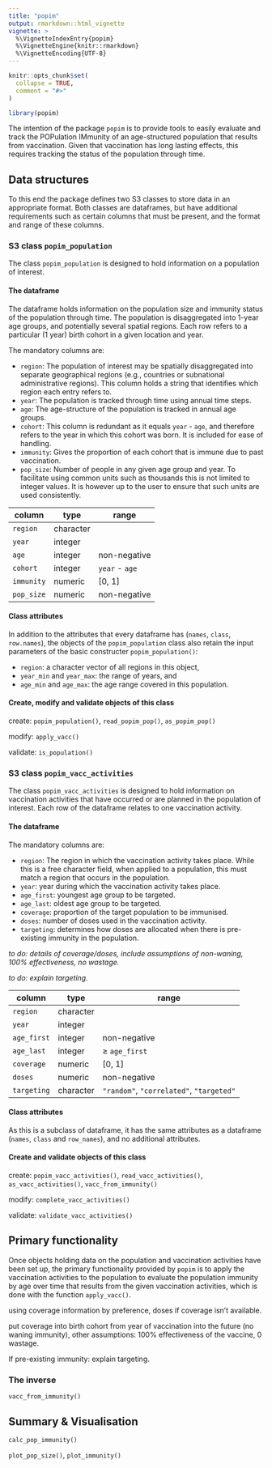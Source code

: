 ```yaml
---
title: "popim"
output: rmarkdown::html_vignette
vignette: >
  %\VignetteIndexEntry{popim}
  %\VignetteEngine{knitr::rmarkdown}
  %\VignetteEncoding{UTF-8}
---
```


```r
knitr::opts_chunk$set(
  collapse = TRUE,
  comment = "#>"
)
```

```r
library(popim)
```

The intention of the package `popim` is to provide tools to easily
evaluate and track the POPulation IMmunity of an age-structured
population that results from vaccination. Given that vaccination has
long lasting effects, this requires tracking the status of the
population through time.

## Data structures

To this end the package defines two S3 classes to store data in an
appropriate format. Both classes are dataframes, but have additional
requirements such as certain columns that must be present, and the
format and range of these columns.

### S3 class `popim_population`

The class `popim_population` is designed to hold information on a
population of interest.

#### The dataframe

The dataframe holds information on the population size and immunity
status of the population through time. The population is disaggregated
into 1-year age groups, and potentially several spatial regions. Each
row refers to a particular (1 year) birth cohort in a given location
and year.

The mandatory columns are:

* `region`: The population of interest may be spatially
  disaggregated into separate geographical regions (e.g., countries or
  subnational administrative regions). This column holds a string that
  identifies which region each entry refers to.
* `year`: The population is tracked through time using annual time
  steps.
* `age`: The age-structure of the population is tracked in annual age
  groups.
* `cohort`: This column is redundant as it equals `year` - `age`, and
  therefore refers to the year in which this cohort was born. It is
  included for ease of handling.
* `immunity`: Gives the proportion of each cohort that is immune due
  to past vaccination.
* `pop_size`: Number of people in any given age group and year. To
  facilitate using common units such as thousands this is not limited
  to integer values. It is however up to the user to ensure that such
  units are used consistently.
  
| column     | type      | range          |
|------------|-----------|----------------|
| `region`   | character |                |
| `year`     | integer   |                |
| `age`      | integer   | non-negative   |
| `cohort`   | integer   | `year` - `age` |
| `immunity` | numeric   | [0, 1]         |
| `pop_size` | numeric   | non-negative   |



#### Class attributes

In addition to the attributes that every dataframe has (`names`,
`class`, `row.names`), the objects of the `popim_population` class
also retain the input parameters of the basic constructer
`popim_population()`:

* `region`: a character vector of all regions in this object,
* `year_min` and `year_max`: the range of years, and
* `age_min` and `age_max`: the age range covered in this population.


#### Create, modify and validate objects of this class

create: `popim_population()`, `read_popim_pop()`, `as_popim_pop()`

modify: `apply_vacc()`

validate: `is_population()`




### S3 class `popim_vacc_activities`

The class `popim_vacc_activities` is designed to hold information on
vaccination activities that have occurred or are planned in the
population of interest. Each row of the dataframe relates to one
vaccination activity.

#### The dataframe

The mandatory columns are:

* `region`: The region in which the vaccination activity takes
  place. While this is a free character field, when applied to a
  population, this must match a region that occurs in the population.
* `year`: year during which the vaccination activity takes place.
* `age_first`: youngest age group to be targeted.
* `age_last`: oldest age group to be targeted.
* `coverage`: proportion of the target population to be immunised.
* `doses`: number of doses used in the vaccination activity.
* `targeting`: determines how doses are allocated when there is
  pre-existing immunity in the population.

*to do: details of coverage/doses, include assumptions of non-waning,
100% effectiveness, no wastage.*

*to do: explain targeting.*




| column      | type      | range             |
|-------------|-----------|-------------------|
| `region`    | character |                   |
| `year`      | integer   |                   |
| `age_first` | integer   | non-negative      |
| `age_last`  | integer   | $\ge$ `age_first` |
| `coverage`  | numeric   | [0, 1]            |
| `doses`     | numeric   | non-negative      |
| `targeting` | character | `"random"`, `"correlated"`, `"targeted"` |

#### Class attributes

As this is a subclass of dataframe, it has the same attributes as a
dataframe (`names`, `class` and `row_names`), and no additional
attributes.

#### Create and validate objects of this class

create: `popim_vacc_activities()`, `read_vacc_activities()`,
`as_vacc_activities()`, `vacc_from_immunity()`

modify: `complete_vacc_activities()`

validate: `validate_vacc_activities()`

## Primary functionality

Once objects holding data on the population and vaccination activities
have been set up, the primary functionality provided by `popim` is to
apply the vaccination activities to the population to evaluate the
population immunity by age over time that results from the given
vaccination activities, which is done with the function
`apply_vacc()`.

using coverage information by preference, doses if coverage isn't available.

put coverage into birth cohort from year of vaccination into the
future (no waning immunity), other assumptions: 100% effectiveness of
the vaccine, 0 wastage.

If pre-existing immunity: explain targeting.

### The inverse

`vacc_from_immunity()`


## Summary & Visualisation

`calc_pop_immunity()`

`plot_pop_size()`, `plot_immunity()`

